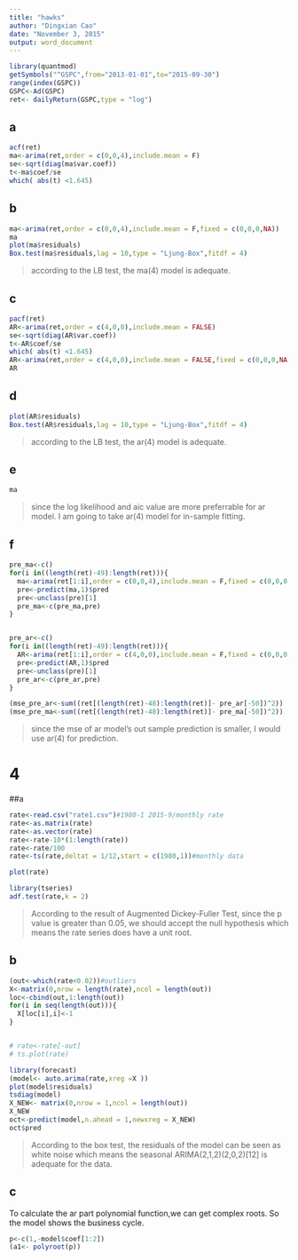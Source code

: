 ```yaml
---
title: "hawks"
author: "Dingxian Cao"
date: "November 3, 2015"
output: word_document
---
```

```r
library(quantmod)
getSymbols("^GSPC",from="2013-01-01",to="2015-09-30")
range(index(GSPC))
GSPC<-Ad(GSPC)
ret<- dailyReturn(GSPC,type = "log")
```

## a  

```r
acf(ret)
ma<-arima(ret,order = c(0,0,4),include.mean = F)
se<-sqrt(diag(ma$var.coef))
t<-ma$coef/se
which( abs(t) <1.645)
``` 

## b  

```r
ma<-arima(ret,order = c(0,0,4),include.mean = F,fixed = c(0,0,0,NA))
ma
plot(ma$residuals)
Box.test(ma$residuals,lag = 10,type = "Ljung-Box",fitdf = 4)
```

>according to the LB test, the ma(4) model is adequate.

## c  

```r
pacf(ret)
AR<-arima(ret,order = c(4,0,0),include.mean = FALSE)
se<-sqrt(diag(AR$var.coef))
t<-AR$coef/se
which( abs(t) <1.645)
AR<-arima(ret,order = c(4,0,0),include.mean = FALSE,fixed = c(0,0,0,NA))
AR
```

## d

```r
plot(AR$residuals)
Box.test(AR$residuals,lag = 10,type = "Ljung-Box",fitdf = 4)
```
>according to the LB test, the ar(4) model is adequate.

## e

```r
ma
```

>since the log likelihood and aic value are more preferrable for ar model. I am going to take ar(4) model for in-sample fitting. 


## f
```r
pre_ma<-c()
for(i in((length(ret)-49):length(ret))){
  ma<-arima(ret[1:i],order = c(0,0,4),include.mean = F,fixed = c(0,0,0,NA))
  pre<-predict(ma,1)$pred
  pre<-unclass(pre)[1]
  pre_ma<-c(pre_ma,pre)
}


pre_ar<-c()
for(i in((length(ret)-49):length(ret))){
  AR<-arima(ret[1:i],order = c(4,0,0),include.mean = F,fixed = c(0,0,0,NA))
  pre<-predict(AR,1)$pred
  pre<-unclass(pre)[1]
  pre_ar<-c(pre_ar,pre)
}

(mse_pre_ar<-sum((ret[(length(ret)-48):length(ret)]- pre_ar[-50])^2))
(mse_pre_ma<-sum((ret[(length(ret)-48):length(ret)]- pre_ma[-50])^2))
```

>since the mse of ar model's out sample prediction is smaller, I would use ar(4) for prediction.



# 4    

##a 

```r
rate<-read.csv("rate1.csv")#1980-1 2015-9/monthly rate
rate<-as.matrix(rate)
rate<-as.vector(rate)
rate<-rate-10*(1:length(rate))
rate<-rate/100
rate<-ts(rate,deltat = 1/12,start = c(1980,1))#monthly data

plot(rate)
```

```r
library(tseries)
adf.test(rate,k = 2)
```
>According to the result of Augmented Dickey-Fuller Test, since the p value is greater than 0.05, we should accept the null hypothesis which means the rate series does have a unit root.  


## b
```r
(out<-which(rate<0.02))#outliers
X<-matrix(0,nrow = length(rate),ncol = length(out))
loc<-cbind(out,1:length(out))
for(i in seq(length(out))){
  X[loc[i],i]<-1
}


# rate<-rate[-out]
# ts.plot(rate)

library(forecast)
(model<- auto.arima(rate,xreg =X ))
plot(model$residuals)
tsdiag(model)
X_NEW<- matrix(0,nrow = 1,ncol = length(out))
X_NEW
oct<-predict(model,n.ahead = 1,newxreg = X_NEW)
oct$pred
```
>According to the box test, the residuals of the model can be seen as white noise which means the seasonal ARIMA(2,1,2)(2,0,2)[12] is adequate for the data. 


## c  
To calculate the ar part polynomial function,we can get complex roots. So the model shows the business cycle.

```r
p<-c(1,-model$coef[1:2])
(a1<- polyroot(p))
```



